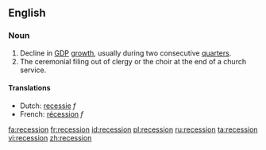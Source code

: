 ==English==
{{wikipedia}}
=== Noun ===
{{en-noun}}
# Decline in [[GDP]] [[growth]], usually during two consecutive  [[quarter]]s.
# The ceremonial filing out of clergy or the choir at the end of a church service.

==== Translations ====
*Dutch: [[recessie]] ''f''
*French: [[récession]] ''f''

[[fa:recession]]
[[fr:recession]]
[[id:recession]]
[[pl:recession]]
[[ru:recession]]
[[ta:recession]]
[[vi:recession]]
[[zh:recession]]
